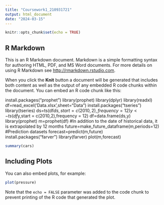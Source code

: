 ---
title: "Coursework1_210931721"
output: html_document
date: "2024-03-15"
---

```{r setup, include=FALSE}
knitr::opts_chunk$set(echo = TRUE)
```

## R Markdown

This is an R Markdown document. Markdown is a simple formatting syntax for authoring HTML, PDF, and MS Word documents. For more details on using R Markdown see <http://rmarkdown.rstudio.com>.

When you click the **Knit** button a document will be generated that includes both content as well as the output of any embedded R code chunks within the document. You can embed an R code chunk like this:


install.packages("prophet")
library(prophet)
library(dplyr)
library(readxl)
df=read_excel('Data.xlsx',sheet="Data")
install.packages("tseries")
library(tseries)
ds=ts(df$ds,start = c(2010,2),frequency = 12)
y<-ts(df$y,start = c(2010,2),frequency = 12)
df=data.frame(ds,y)
library(prophet)
m=prophet(df)
#In addition to the date of historical data, it is extrapolated by 12 months
future=make_future_dataframe(m,periods=12)
#Prediction datasets
forecast=predict(m,future)  
install.packages("farver")
library(farver)
plot(m,forecast)



```{r cars}
summary(cars)
```

## Including Plots

You can also embed plots, for example:

```{r pressure, echo=FALSE}
plot(pressure)
```

Note that the `echo = FALSE` parameter was added to the code chunk to prevent printing of the R code that generated the plot.

